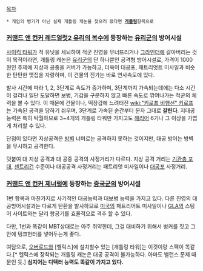 [[목차]]
 * 게임의 병기가 아닌 실제 개틀링 캐논을 찾으러 왔다면 '''[[개틀링]]'''항목으로

=== [[커맨드 앤 컨커 레드얼럿2 유리의 복수]]에 등장하는 [[유리군]]의 방어시설 ===
[[사이킥 타워]]가 적 유닛을 세뇌하여 적군 진영을 무너뜨리거나 [[그라인더]]에 갈아버리는 것이 목적이라면, 개틀링 캐논은 [[유리군]]의 단 하나뿐인 공격형 방어시설로, 가격이 1000원인 주제에 지상과 공중을 커버가 가능하고, 더욱이 대공포, 패트리엇트 미사일과 비슷한 탄탄한 맷집을 자랑하며, 이 건물의 진가는 바로 연사속도에 있다. 

발사 시간에 따라 1, 2, 3단계로 속도가 증가하며, 3단계까지 가속되는데에는 다소 시간이 걸리나 일단 도달하면 보병, 기갑을 구분하지 않고 빠른 속도로 깎여나가는 적군의 체력을 볼 수 있다. 이 때문에 건물이나, 떡장갑에 느려터진 [[wiki:"키로프 비행선" 키로프]]는 가속된 공격을 당하기 쉬우며, 3단계로 가속된 순간부터 문자 그대로 '''갈린다'''. 지대공능력은 특히 탁월하므로 3~4개의 개틀링 타워만 가지고도 [[해리어]] 6기나 그 이상을 가볍게 처리할 수 있다. 

단점이 있다면 지상공격은 [[방벽]] 너머로는 공격하지 못하는 것이지만, 대공 방어는 방벽을 무시하고 공격한다.

덧붙여 대 지상 공격과 대 공중 공격의 사정거리가 다르다. 지상 공격 거리는 [[기관총 포대]], [[센트리건]] 수준이나 대공공격 사정거리는 패트리엇 미사일이나 [[대공포]] 사정거리.

=== [[커맨드 앤 컨커 제너럴]]에 등장하는 [[중국]]군의 방어시설 ===
1번 항목과 마찬가지로 사기적인 대공능력과 대보병 능력을 가지고 있다. 
다른 진영의 대공방어시설과는 다르게 탄환을 발사하므로 [[미국]]의 패트리어트 미사일이나 [[GLA]]의 스팅어 사이트와는 달리 항공기를 효율적으로 격추 할 수 있다.

다만, 1번과 똑같이 MBT상대로는 아주 취약한데, 그걸 대비하기 위해서 벙커를 짓고 그 안에 탱크헌터를 넣어두는게 좋다. 

여담으로, [[오버로드]]와 [헬릭스]에 설치할수 있는 [개틀링 타워]는 이것이랑 스펙이 똑같다.[* 헬릭스에 장착되는 개틀링 캐논은 대공 공격이 불가능하다. 아마도 밸런스 문제 때문인 듯.] '''심지어는 디텍터 능력도 똑같이 가지고 있다.'''

